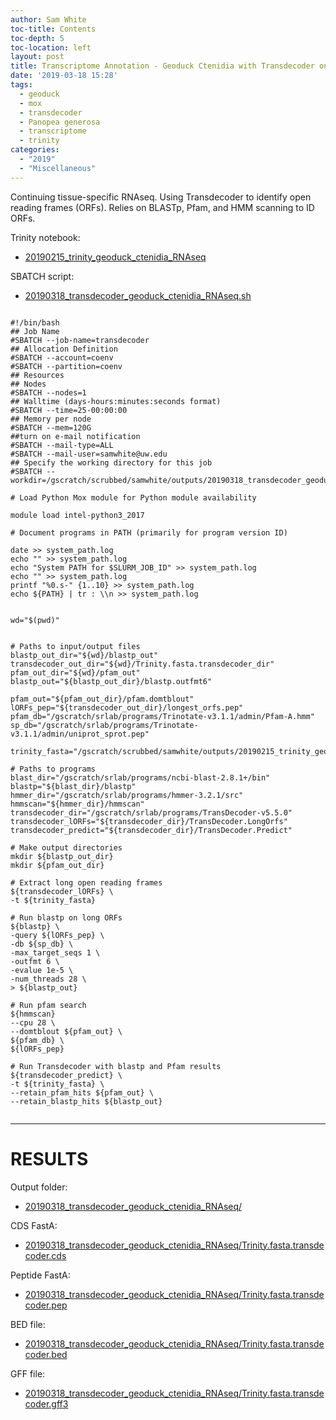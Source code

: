 ```yaml
---
author: Sam White
toc-title: Contents
toc-depth: 5
toc-location: left
layout: post
title: Transcriptome Annotation - Geoduck Ctenidia with Transdecoder on Mox
date: '2019-03-18 15:28'
tags:
  - geoduck
  - mox
  - transdecoder
  - Panopea generosa
  - transcriptome
  - trinity
categories:
  - "2019"
  - "Miscellaneous"
---
```

Continuing tissue-specific RNAseq. Using Transdecoder to identify open reading frames (ORFs). Relies on BLASTp, Pfam, and HMM scanning to ID ORFs.

Trinity notebook:

- [20190215_trinity_geoduck_ctenidia_RNAseq](https://robertslab.github.io/sams-notebook/posts/2019/2019-02-15-Transcriptome-Assembly---Geoduck-Tissue-Specific-Assembly-Ctenidia/)

SBATCH script:

- [20190318_transdecoder_geoduck_ctenidia_RNAseq.sh](http://gannet.fish.washington.edu/Atumefaciens/20190318_transdecoder_geoduck_ctenidia_RNAseq/20190318_transdecoder_geoduck_ctenidia_RNAseq.sh)

<pre><code>
#!/bin/bash
## Job Name
#SBATCH --job-name=transdecoder
## Allocation Definition
#SBATCH --account=coenv
#SBATCH --partition=coenv
## Resources
## Nodes
#SBATCH --nodes=1
## Walltime (days-hours:minutes:seconds format)
#SBATCH --time=25-00:00:00
## Memory per node
#SBATCH --mem=120G
##turn on e-mail notification
#SBATCH --mail-type=ALL
#SBATCH --mail-user=samwhite@uw.edu
## Specify the working directory for this job
#SBATCH --workdir=/gscratch/scrubbed/samwhite/outputs/20190318_transdecoder_geoduck_ctenidia_RNAseq

# Load Python Mox module for Python module availability

module load intel-python3_2017

# Document programs in PATH (primarily for program version ID)

date >> system_path.log
echo "" >> system_path.log
echo "System PATH for $SLURM_JOB_ID" >> system_path.log
echo "" >> system_path.log
printf "%0.s-" {1..10} >> system_path.log
echo ${PATH} | tr : \\n >> system_path.log


wd="$(pwd)"


# Paths to input/output files
blastp_out_dir="${wd}/blastp_out"
transdecoder_out_dir="${wd}/Trinity.fasta.transdecoder_dir"
pfam_out_dir="${wd}/pfam_out"
blastp_out="${blastp_out_dir}/blastp.outfmt6"

pfam_out="${pfam_out_dir}/pfam.domtblout"
lORFs_pep="${transdecoder_out_dir}/longest_orfs.pep"
pfam_db="/gscratch/srlab/programs/Trinotate-v3.1.1/admin/Pfam-A.hmm"
sp_db="/gscratch/srlab/programs/Trinotate-v3.1.1/admin/uniprot_sprot.pep"

trinity_fasta="/gscratch/scrubbed/samwhite/outputs/20190215_trinity_geoduck_ctenidia_RNAseq/trinity_out_dir/Trinity.fasta"

# Paths to programs
blast_dir="/gscratch/srlab/programs/ncbi-blast-2.8.1+/bin"
blastp="${blast_dir}/blastp"
hmmer_dir="/gscratch/srlab/programs/hmmer-3.2.1/src"
hmmscan="${hmmer_dir}/hmmscan"
transdecoder_dir="/gscratch/srlab/programs/TransDecoder-v5.5.0"
transdecoder_lORFs="${transdecoder_dir}/TransDecoder.LongOrfs"
transdecoder_predict="${transdecoder_dir}/TransDecoder.Predict"

# Make output directories
mkdir ${blastp_out_dir}
mkdir ${pfam_out_dir}

# Extract long open reading frames
${transdecoder_lORFs} \
-t ${trinity_fasta}

# Run blastp on long ORFs
${blastp} \
-query ${lORFs_pep} \
-db ${sp_db} \
-max_target_seqs 1 \
-outfmt 6 \
-evalue 1e-5 \
-num_threads 28 \
> ${blastp_out}

# Run pfam search
${hmmscan}
--cpu 28 \
--domtblout ${pfam_out} \
${pfam_db} \
${lORFs_pep}

# Run Transdecoder with blastp and Pfam results
${transdecoder_predict} \
-t ${trinity_fasta} \
--retain_pfam_hits ${pfam_out} \
--retain_blastp_hits ${blastp_out}

</code></pre>



---

# RESULTS

Output folder:

- [20190318_transdecoder_geoduck_ctenidia_RNAseq/](http://gannet.fish.washington.edu/Atumefaciens/20190318_transdecoder_geoduck_ctenidia_RNAseq/)

CDS FastA:

- [20190318_transdecoder_geoduck_ctenidia_RNAseq/Trinity.fasta.transdecoder.cds](http://gannet.fish.washington.edu/Atumefaciens/20190318_transdecoder_geoduck_ctenidia_RNAseq/Trinity.fasta.transdecoder.cds)

Peptide FastA:

- [20190318_transdecoder_geoduck_ctenidia_RNAseq/Trinity.fasta.transdecoder.pep](http://gannet.fish.washington.edu/Atumefaciens/20190318_transdecoder_geoduck_ctenidia_RNAseq/Trinity.fasta.transdecoder.pep)

BED file:

- [20190318_transdecoder_geoduck_ctenidia_RNAseq/Trinity.fasta.transdecoder.bed](http://gannet.fish.washington.edu/Atumefaciens/20190318_transdecoder_geoduck_ctenidia_RNAseq/Trinity.fasta.transdecoder.bed)

GFF file:

- [20190318_transdecoder_geoduck_ctenidia_RNAseq/Trinity.fasta.transdecoder.gff3](http://gannet.fish.washington.edu/Atumefaciens/20190318_transdecoder_geoduck_ctenidia_RNAseq/Trinity.fasta.transdecoder.gff3)
